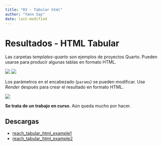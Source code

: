 ```yaml
---
title: "03 - Tabular html"
author: "Yann Say"
date: last-modified
---
```

# Resultados - HTML Tabular

Las carpetas *templates-quarto* son ejemplos de proyectos Quarto. Pueden usarse para producir algunas tablas en formato HTML.

![](../config/images/tabular_html_folder.png)
![](../config/images/tabular_html_quarto_file.png)

Los parámetros en el encabezado (`params`) se pueden modificar. Use *Render* después para crear el resultado en formato HTML.


![](../config/images/tabular_html_output.png)


::: {.callout-note .column-margin}
**Se trata de un trabajo en curso**. Aún queda mucho por hacer.
:::

## Descargas

- [reach_tabular_html_example1](../templates-quarto/reach_tabular_html_example1.zip)
- [reach_tabular_html_example2](../templates-quarto/reach_tabular_html_example2.zip)
